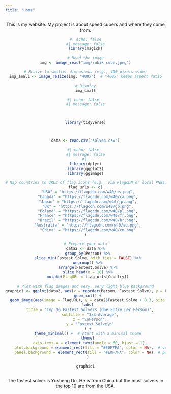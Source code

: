 ```yaml
---
title: "Home"
---
```

<div style="text-align: center;">


This is my website. My project is about speed cubers and where they come from.


```r
#| echo: false
#| message: false
library(magick)

# Read the image
img <- image_read("img/rubik cube.jpeg")

# Resize to smaller dimensions (e.g., 400 pixels wide)
img_small <- image_resize(img, "400x")  # "400x" keeps aspect ratio

# Display
img_small

```


```r
#| echo: false  
#| message: false



library(tidyverse)



data <- read.csv("solves.csv")
```



```r
#| echo: false  
#| message: false
#| 
library(dplyr)
library(ggplot2)
library(ggimage)

# Map countries to URLs of flag icons (e.g., via FlagCDN or local PNGs)
flag_urls <- c(
  "USA" = "https://flagcdn.com/w40/us.png",
  "Canada" = "https://flagcdn.com/w40/ca.png",
  "Japan" = "https://flagcdn.com/w40/jp.png",
  "UK" = "https://flagcdn.com/w40/gb.png",
  "Poland" = "https://flagcdn.com/w40/pl.png",
  "France" = "https://flagcdn.com/w40/fr.png",
  "Brazil" = "https://flagcdn.com/w40/br.png",
  "Australia" = "https://flagcdn.com/w40/au.png",
  "China" = "https://flagcdn.com/w40/cn.png"
)

# Prepare your data
data2 <- data %>%
  group_by(Person) %>%
  slice_min(Fastest.Solve, with_ties = FALSE) %>%
  ungroup() %>%
  arrange(Fastest.Solve) %>%
  slice_head(n = 10) %>%
  mutate(FlagURL = flag_urls[Country])

# Plot with flag images and very, very light blue background
graphic1 <- ggplot(data2, aes(x = reorder(Person, Fastest.Solve), y = Fastest.Solve, fill = Country)) +
  geom_col() +
  geom_image(aes(image = FlagURL), y = data2$Fastest.Solve + 0.3, size = 0.15) +  # adjust `size` and offset `y`
  labs(
    title = "Top 10 Fastest Solvers (One Entry per Person)",
    subtitle = "3x3 Average",
    x = "\nPerson",
    y = "Fastest Solve\n"
  ) +
  theme_minimal() +  # start with a minimal theme
  theme(
    axis.text.x = element_text(angle = 60, hjust = 1),
    plot.background = element_rect(fill = "#E0F7FA", color = NA),  # very, very light blue
    panel.background = element_rect(fill = "#E0F7FA", color = NA)  # panel background to match
  )

graphic1



```
The fastest solver is Yusheng Du. He is from China but the most solvers in the top 10 are from the USA.

</div>

